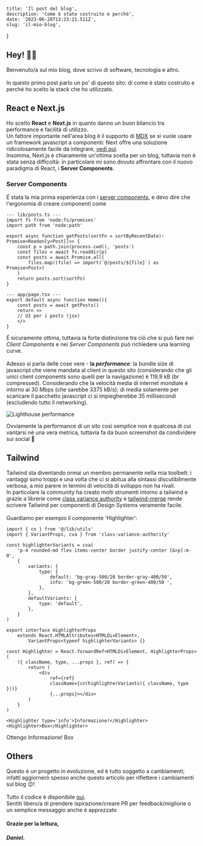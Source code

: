 
	title: 'Il post del blog',
	description: 'Come è stato costruito e perché',
	date: '2023-06-28T13:23:21.511Z',
	slug: 'il-mio-blog',
}

## Hey! 👋🏼

Benvenuto/a sul mio blog, dove scrivo di software, tecnologia e altro.
\
\
In questo primo post parlo un po' di questo sito: di come è stato costruito e perché ho scelto la stack che ho utilizzato.

## React e Next.js

Ho scelto **React** e **Next.js** in quanto danno un buon bilancio tra performance e facilità di utilizzo.\
Un fattore importante nell'area blog è il supporto di [MDX](https://mdxjs.com/) se si vuole usare un framework javascript a componenti:
Next offre una soluzione ridicolosamente facile da integrare, [vedi qui](https://nextjs.org/docs/app/building-your-application/configuring/mdx).\
Insomma, Next.js è chiaramente un'ottima scelta per un blog, tuttavia non è stata senza difficoltà: in particolare mi sono dovuto affrontare con il nuovo paradigma di React, i **Server Components**.

### Server Components

É stata la mia prima esperienza con i [server components](https://nextjs.org/docs/getting-started/react-essentials), e devo dire che l'ergonomia di creare componenti come

```tsx
--- lib/posts.ts ---
import fs from 'node:fs/promises'
import path from 'node:path'

export async function getPosts(sortFn = sortByRecentDate): Promise<Readonly<Post[]>> {
	const p = path.join(process.cwd(), 'posts')
	const files = await fs.readdir(p)
	const posts = await Promise.all(
		files.map((file) => import(`@/posts/${file}`) as Promise<Post>)
	)
	return posts.sort(sortFn)
}

--- app/page.tsx ---
export default async function Home(){
	const posts = await getPosts()
	return <>
	// UI per i posts (jsx)
	</>
}
```

É sicuramente ottima, tuttavia la forte distinzione tra ciò che si può fare nei _Client Components_ e nei _Server Components_ può richiedere una learning curve. \
\
Adesso si parla delle cose vere - **la _performance_**: la bundle size di javascript che viene mandata al client in questo sito
(considerando che gli unici client components sono quelli per la navigazione) è
119,9 kB (br compressed). Considerando che la velocità media di internet mondiale è intorno ai 30 Mbps (che sarebbe 3375 kB/s); di media solamente per scaricare
il pacchetto javascript ci si impiegherebbe 35 millisecondi (escludendo tutto il networking).

![Lighthouse performance](/imgs/lighthouse.png 'Lighthouse')

<Highlighter type='info'>
	Ovviamente la performance di un sito così semplice non è qualcosa di cui vantarsi nè
	una vera metrica, tuttavia fa da buon screenshot da condividere sui social 🙈
</Highlighter>

## Tailwind

Tailwind sta diventando ormai un membro permanente nella mia toolbelt: i vantaggi sono troppi e una volta che ci
si abitua alla sintassi discutibilmente verbosa, a mio parere in termini di velocità di sviluppo non ha rivali. \
In particolare la community ha creato molti strumenti intorno a tailwind e grazie a librerie
come [class variance authority](https://cva.style/docs) e [tailwind-merge](https://github.com/dcastil/tailwind-merge) rende
scrivere Tailwind per componenti di Design Systems veramente facile.\
\
Guardiamo per esempio il componente 'Highlighter':

```tsx
import { cn } from '@/lib/utils'
import { VariantProps, cva } from 'class-variance-authority'

const highlighterVariants = cva(
	'p-4 rounded-md flex items-center border justify-center [&>p]:m-0',
	{
		variants: {
			type: {
				default: 'bg-gray-500/20 border-gray-400/50',
				info: 'bg-green-500/20 border-green-400/50 ',
			},
		},
		defaultVariants: {
			type: 'default',
		},
	}
)

export interface HighlighterProps
	extends React.HTMLAttributes<HTMLDivElement>,
		VariantProps<typeof highlighterVariants> {}

const Highlighter = React.forwardRef<HTMLDivElement, HighlighterProps>(
	({ className, type, ...props }, ref) => {
		return (
			<div
				ref={ref}
				className={cn(highlighterVariants({ className, type }))}
				{...props}></div>
		)
	}
)
```

```mdx
<Highlighter type='info'>Informazione!</Highlighter>
<Highlighter>Box</Highlighter>
```

<Comment>Ottengo</Comment>
<Highlighter type='info'>Informazione!</Highlighter>
<Highlighter>Box</Highlighter>

## Others

Questo è un progetto in evoluzione, ed è tutto soggetto a cambiamenti; infatti aggiornerò spesso anche questo
articolo per riflettere i cambiamenti sul blog 😉!
\
\
Tutto il codice è disponibile [qui](https://github.com/dandn9/my-blog).\
Sentiti libero/a di prendere ispirazione/creare PR per feedback/migliorie o un semplice messaggio anche è apprezzato

#### Grazie per la lettura,

#### _Daniel_.
